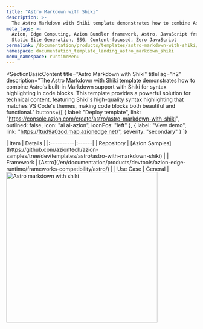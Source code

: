 ```yaml
---
title: "Astro Markdown with Shiki"
description: >-
  The Astro Markdown with Shiki template demonstrates how to combine Astro's built-in Markdown support with Shiki for syntax highlighting in code blocks. It's ideal for technical blogs, documentation, or any website that needs a modern and readable code display.
meta_tags: >-
  Azion, Edge Computing, Azion Bundler framework, Astro, JavaScript frameworks,
  Static Site Generation, SSG, Content-focused, Zero JavaScript
permalink: /documentation/products/templates/astro-markdown-with-shiki/
namespace: documentation_template_landing_astro_markdown_shiki
menu_namespace: runtimeMenu
---
```



<SectionBasicContent
  title="Astro Markdown with Shiki"
  titleTag="h2"
  description="The Astro Markdown with Shiki template demonstrates how to combine Astro's built-in Markdown support with Shiki for syntax highlighting in code blocks. This template provides a powerful solution for technical content, featuring Shiki's high-quality syntax highlighting that matches VS Code's themes, making code blocks both beautiful and functional."
  buttons={[
    { label: "Deploy template", link: "https://console.azion.com/create/astro/astro-markdown-with-shiki", outlined: false, icon: "ai ai-azion", iconPos: "left" },
    { label: "View demo", link: "https://ftud9a0zod.map.azionedge.net/", severity: "secondary" }
  ]}
>
  <Fragment slot="content">
    <div style="flex: 1; min-width: 300px;">
      | Item | Details |
      |:----------|:------|
      | Repository | [Azion Samples](https://github.com/aziontech/azion-samples/tree/dev/templates/astro/astro-with-markdown-shiki) |
      | Framework | [Astro](/en/documentation/products/devtools/azion-edge-runtime/frameworks-compatibility/astro/) |
      | Use Case | General |
    </div>
    <div style="display: flex; justify-content: center; align-items: center; flex: 1;">
      <img src="/assets/docs/images/uploads/template-showcase/astro/astro-markdown-shiki.png" width="400" alt="Astro markdown with shiki" style="min-width: 100%; max-width: 100%; height: auto;" />
    </div>
  </Fragment>
</SectionBasicContent>
